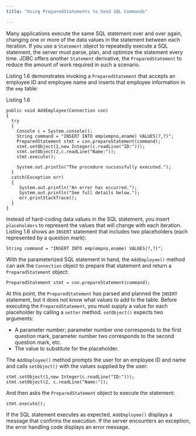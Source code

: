 ```yaml
---
title: "Using PreparedStatements to Send SQL Commands"

---
```


<div id="using_preparedstatements_to_send_sql_commands" class="registered_link"></div>

Many applications execute the same SQL statement over and over again, changing one or more of the data values in the statement between each iteration. If you use a `Statement` object to repeatedly execute a SQL statement, the server must parse, plan, and optimize the statement every time. JDBC offers another `Statement` derivative, the `PreparedStatement` to reduce the amount of work required in such a scenario.

Listing 1.6 demonstrates invoking a `PreparedStatement` that accepts an employee ID and employee name and inserts that employee information in the `emp` table:

Listing 1.6

```text
public void AddEmployee(Connection con)
{
  try
  {
    Console c = System.console();
    String command = "INSERT INTO emp(empno,ename) VALUES(?,?)";
    PreparedStatement stmt = con.prepareStatement(command);
    stmt.setObject(1,new Integer(c.readLine("ID:")));
    stmt.setObject(2,c.readLine("Name:"));
    stmt.execute();

    System.out.println("The procedure successfully executed.");
  }
  catch(Exception err)
  {
     System.out.println("An error has occurred.");
     System.out.println("See full details below.");
     err.printStackTrace();
  }
}
```

Instead of hard-coding data values in the SQL statement, you insert `placeholders` to represent the values that will change with each iteration. Listing 1.6 shows an `INSERT` statement that includes two placeholders (each represented by a question mark):

```text
String command = "INSERT INTO emp(empno,ename) VALUES(?,?)";
```

With the parameterized SQL statement in hand, the `AddEmployee()` method can ask the `Connection` object to prepare that statement and return a `PreparedStatement` object:

```text
PreparedStatement stmt = con.prepareStatement(command);
```

At this point, the `PreparedStatement` has parsed and planned the `INSERT` statement, but it does not know what values to add to the table. Before executing the `PreparedStatement`, you must supply a value for each placeholder by calling a `setter` method. `setObject()` expects two arguments:

-   A parameter number; parameter number one corresponds to the first question mark, parameter number two corresponds to the second question mark, etc.
-   The value to substitute for the placeholder.

The `AddEmployee()` method prompts the user for an employee ID and name and calls `setObject()` with the values supplied by the user:

```text
stmt.setObject(1,new Integer(c.readLine("ID:")));
stmt.setObject(2, c.readLine("Name:"));
```

And then asks the `PreparedStatement` object to execute the statement:

```text
stmt.execute();
```

If the SQL statement executes as expected, `AddEmployee()` displays a message that confirms the execution. If the server encounters an exception, the error handling code displays an error message.
